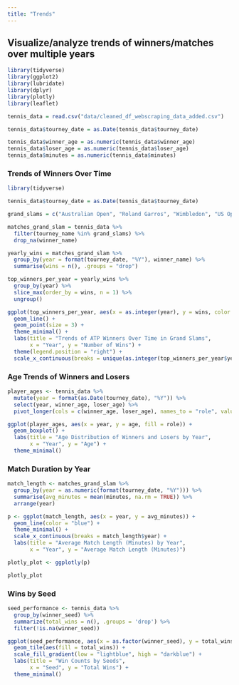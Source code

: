 ```yaml
---
title: "Trends"
---
```


## Visualize/analyze trends of winners/matches over multiple years
```r
library(tidyverse)
library(ggplot2)
library(lubridate)
library(dplyr)
library(plotly)
library(leaflet)

tennis_data = read.csv("data/cleaned_df_webscraping_data_added.csv")

tennis_data$tourney_date = as.Date(tennis_data$tourney_date)

tennis_data$winner_age = as.numeric(tennis_data$winner_age)
tennis_data$loser_age = as.numeric(tennis_data$loser_age)
tennis_data$minutes = as.numeric(tennis_data$minutes)
```

### Trends of Winners Over Time
```r
library(tidyverse)

tennis_data$tourney_date = as.Date(tennis_data$tourney_date)

grand_slams = c("Australian Open", "Roland Garros", "Wimbledon", "US Open")

matches_grand_slam = tennis_data %>%
  filter(tourney_name %in% grand_slams) %>%
  drop_na(winner_name)

yearly_wins = matches_grand_slam %>%
  group_by(year = format(tourney_date, "%Y"), winner_name) %>%
  summarise(wins = n(), .groups = "drop")

top_winners_per_year = yearly_wins %>%
  group_by(year) %>%
  slice_max(order_by = wins, n = 1) %>%
  ungroup()

ggplot(top_winners_per_year, aes(x = as.integer(year), y = wins, color = winner_name)) +
  geom_line() +
  geom_point(size = 3) +
  theme_minimal() +
  labs(title = "Trends of ATP Winners Over Time in Grand Slams",
       x = "Year", y = "Number of Wins") +
  theme(legend.position = "right") +
  scale_x_continuous(breaks = unique(as.integer(top_winners_per_year$year)))
```

### Age Trends of Winners and Losers
```r
player_ages <- tennis_data %>%
  mutate(year = format(as.Date(tourney_date), "%Y")) %>%
  select(year, winner_age, loser_age) %>%
  pivot_longer(cols = c(winner_age, loser_age), names_to = "role", values_to = "age")

ggplot(player_ages, aes(x = year, y = age, fill = role)) +
  geom_boxplot() +
  labs(title = "Age Distribution of Winners and Losers by Year",
       x = "Year", y = "Age") +
  theme_minimal()
```

### Match Duration by Year
```r
match_length <- matches_grand_slam %>%
  group_by(year = as.numeric(format(tourney_date, "%Y"))) %>%
  summarise(avg_minutes = mean(minutes, na.rm = TRUE)) %>%
  arrange(year)

p <- ggplot(match_length, aes(x = year, y = avg_minutes)) +
  geom_line(color = "blue") +
  theme_minimal() +
  scale_x_continuous(breaks = match_length$year) +
  labs(title = "Average Match Length (Minutes) by Year",
       x = "Year", y = "Average Match Length (Minutes)")

plotly_plot <- ggplotly(p)

plotly_plot
```

### Wins by Seed
```r
seed_performance <- tennis_data %>%
  group_by(winner_seed) %>%
  summarize(total_wins = n(), .groups = 'drop') %>%
  filter(!is.na(winner_seed))

ggplot(seed_performance, aes(x = as.factor(winner_seed), y = total_wins)) +
  geom_tile(aes(fill = total_wins)) +
  scale_fill_gradient(low = "lightblue", high = "darkblue") +
  labs(title = "Win Counts by Seeds",
       x = "Seed", y = "Total Wins") +
  theme_minimal()
```
